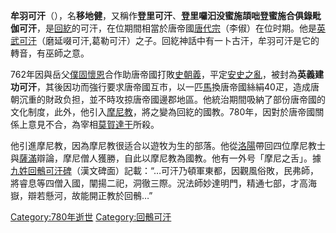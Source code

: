 {{redirect2|英義可汗|甘州回鹘王'''英義可汗'''|仁美}}
{{unreferenced|time=2012-2-17}}

'''牟羽可汗'''（{{bd||？|780年|catIdx=M}}），名'''移地健'''，又稱作'''登里可汗'''、'''登里囉汩没蜜施頡咄登蜜施合俱錄毗伽可汗'''，是[[回鶻汗國|回紇]]的可汗，在位期間相當於唐帝國[[唐代宗|唐代宗]]（李俶）在位时期。他是[[英武可汗|英武可汗]]（磨延啜可汗,葛勒可汗）之子。回紇神話中有一卜古汗，牟羽可汗是它的轉音，有巫師之意。

762年因與岳父[[僕固懷恩|僕固懷恩]]合作助唐帝國打敗[[史朝義|史朝義]]，平定[[安史之亂|安史之亂]]，被封為'''英義建功可汗'''，其後因功而強行要求唐帝國互市，以一匹[[馬|馬]]換唐帝國絲絹40疋，造成唐朝沉重的財政负担，並不時攻掠唐帝國邊郡地區。他統治期間吸納了部份唐帝國的文化制度，此外，他引入[[摩尼教|摩尼教]]，將之變為回紇的國教。780年，因對於唐帝國關係上意見不合，為宰相[[武義成功可汗|莫賀達干]]所殺。

他引進摩尼教，因為摩尼教很适合以遊牧为生的部落。他從[[洛陽|洛陽]]帶回四位摩尼教士與[[薩滿|薩滿]]辯論，摩尼僧人獲勝，自此以摩尼教為國教。他有一外号「摩尼之舌」。據[[九姓回鶻可汗碑|九姓回鶻可汗碑]]（漢文碑面）記載：“…可汗乃頓軍東都，因觀風俗敗，民弗師，將睿息等四僧入國，闡揚二祀，洞徹三際。況法師妙達明門，精通七部，才高海嶽，辯若懸河，故能開正教於回鶻…”

{{start box}}
{{s-before|[[英武可汗|英武可汗]]}}
{{s-title|[[回紇|回紇]][[可汗|可汗]]|759年—780年}}
{{s-after|[[長壽天親可汗|長壽天親可汗]]}}
{{end box}}

{{摩尼教頁腳}}

[[Category:780年逝世|Category:780年逝世]]
[[Category:回鶻可汗|Category:回鶻可汗]]